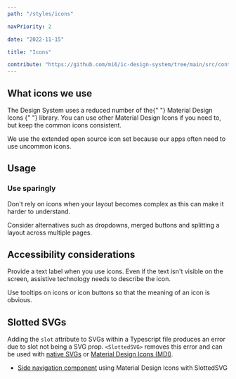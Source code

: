```yaml
---
path: "/styles/icons"

navPriority: 2

date: "2022-11-15"

title: "Icons"

contribute: "https://github.com/mi6/ic-design-system/tree/main/src/content/structured/styles/icons.mdx"
---
```



## What icons we use

<p>
  The Design System uses a reduced number of the{" "}
  <ic-link
    target="_blank"
    href="https://materialdesignicons.com/"
    rel="noreferer noopener nofollow"
  >
    Material Design Icons
  </ic-link>{" "}
  library. You can use other Material Design Icons if you need to, but keep the
  common icons consistent.
</p>

We use the extended open source icon set because our apps often need to use uncommon icons.

<IconFinder />

## Usage

### Use sparingly

Don't rely on icons when your layout becomes complex as this can make it harder to understand.

Consider alternatives such as dropdowns, merged buttons and splitting a layout across multiple pages.

## Accessibility considerations

Provide a text label when you use icons. Even if the text isn't visible on the screen, assistive technology needs to describe the icon.

Use tooltips on icons or icon buttons so that the meaning of an icon is obvious.

## Slotted SVGs

Adding the `slot` attribute to SVGs within a Typescript file produces an error due to slot not being a SVG prop. `<SlottedSVG>` removes this error and can be used with [native SVGs](/get-started/install-components/react/#working-with-slotted-svgs) or [Material Design Icons (MDI)](/get-started/install-components/react/#using-material-design-icons-mdi-with-slottedsvg).

- [Side navigation component](/components/side-nav/code/#with-material-design-icons-in-slottedsvg) using Material Design Icons with SlottedSVG
